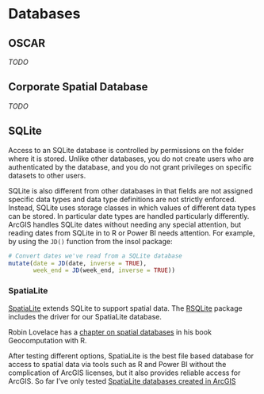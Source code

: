 # Databases {#databases}

## OSCAR

_TODO_

## Corporate Spatial Database

_TODO_

## SQLite

Access to an SQLite database is controlled by permissions on the folder where it is stored. Unlike other databases, you do not create users who are authenticated by the database, and you do not grant privileges on specific datasets to other users.  

SQLite is also different from other databases in that fields are not assigned specific data types and data type definitions are not strictly enforced. Instead, SQLite uses storage classes in which values of different data types can be stored. In particular date types are handled particularly differently. ArcGIS handles SQLite dates without needing any special attention, but reading dates from SQLite in to R or Power BI needs attention. For example, by using the `JD()` function from the insol package:   

```r
# Convert dates we've read from a SQLite database
mutate(date = JD(date, inverse = TRUE),
       week_end = JD(week_end, inverse = TRUE))
```

### SpatiaLite

[SpatiaLite](https://www.gaia-gis.it/fossil/libspatialite/index) extends SQLite to support spatial data. The [RSQLite](https://cran.r-project.org/web/packages/RSQLite/vignettes/RSQLite.html) package includes the driver for our SpatiaLite database. 

Robin Lovelace has a [chapter on spatial databases](https://geocompr.robinlovelace.net/read-write.html) in his book Geocomputation with R.

After testing different options, SpatiaLite is the best file based database for access to spatial data via tools such as R and Power BI without the complication of ArcGIS licenses, but it also provides reliable access for ArcGIS. So far I've only tested [SpatiaLite databases created in ArcGIS](https://desktop.arcgis.com/en/arcmap/10.3/analyze/arcpy-functions/createsqlitedb.htm)
